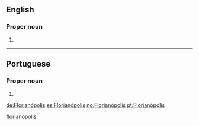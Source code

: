 ==English==

===Proper noun===
{{en-proper noun}}

# {{place:Florianópolis, SC, BR|en}}

[[Category:English terms spelled with Ó|florianopolis]]

----

==Portuguese==

===Proper noun===
{{pt-proper noun}}

# {{place:Florianópolis, SC, BR|pt}}

[[de:Florianópolis]]
[[es:Florianópolis]]
[[no:Florianópolis]]
[[pt:Florianópolis]]